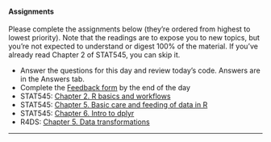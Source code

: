 #### Assignments
Please complete the assignments below  (they're ordered from highest to lowest priority). Note that the readings are to expose you to new topics, but you're not expected to understand or digest 100% of the material. If you've already read Chapter 2 of STAT545, you can skip it.
<ul>
  <li>Answer the questions for this day and review today's code. Answers are in the Answers tab.</li>
  <li>Complete the <a href="https://forms.office.com/Pages/DesignPage.aspx#FormId=urWTBhhLe02TQfMvQApUlFh5GkMREZNMjYcWk1MpLQ9UMEZDT0g4TEZKWkNBWk1aWjZVU0NLVFJTVy4u&Preview=%7B%22PreviousTopView%22%3A%22None%22%7D&TopView=Preview">Feedback form</a> by the end of the day</li>
  <li>STAT545: <a href="https://stat545.com/r-basics.html">Chapter 2. R basics and workflows</a></li>
  <li>STAT545: <a href="https://stat545.com/basic-data-care.html">Chapter 5. Basic care and feeding of data in R</a></li>
  <li>STAT545: <a href="https://stat545.com/dplyr-intro.html">Chapter 6. Intro to dplyr</a></li>
  <li>R4DS: <a href="https://r4ds.had.co.nz/transform.html">Chapter 5. Data transformations</a></li>
</ul>

<hr>